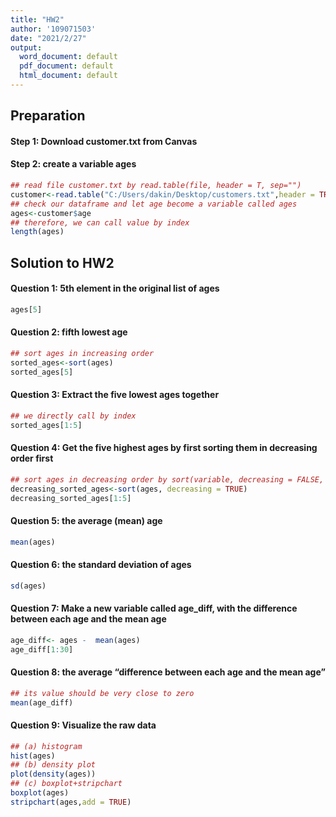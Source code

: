 ---
title: "HW2"
author: '109071503'
date: "2021/2/27"
output:
  word_document: default
  pdf_document: default
  html_document: default
---
## Preparation
     
#### Step 1: Download customer.txt from Canvas
#### Step 2: create a variable ages
```{r}
## read file customer.txt by read.table(file, header = T, sep="")
customer<-read.table("C:/Users/dakin/Desktop/customers.txt",header = TRUE,sep="")
## check our dataframe and let age become a variable called ages
ages<-customer$age
## therefore, we can call value by index
length(ages)
```
     
## Solution to HW2
     
#### Question 1: 5th element in the original list of ages
```{r}
ages[5]
```
     
#### Question 2: fifth lowest age
```{r}
## sort ages in increasing order
sorted_ages<-sort(ages)
sorted_ages[5]
```
     
#### Question 3: Extract the five lowest ages together
```{r}
## we directly call by index
sorted_ages[1:5]
```
     
#### Question 4: Get the five highest ages by first sorting them in decreasing order first
```{r}
## sort ages in decreasing order by sort(variable, decreasing = FALSE, …)
decreasing_sorted_ages<-sort(ages, decreasing = TRUE)
decreasing_sorted_ages[1:5]
```
     
#### Question 5: the average (mean) age
```{r}
mean(ages)
```
     
#### Question 6: the standard deviation of ages
```{r}
sd(ages)
```
     
#### Question 7: Make a new variable called age_diff, with the difference between each age and the mean age
```{r}
age_diff<- ages -  mean(ages)
age_diff[1:30]
```
     
#### Question 8: the average "difference between each age and the mean age"
```{r}
## its value should be very close to zero
mean(age_diff)
```
     
#### Question 9: Visualize the raw data
```{r}
## (a) histogram
hist(ages)
## (b) density plot
plot(density(ages))
## (c) boxplot+stripchart
boxplot(ages)
stripchart(ages,add = TRUE)
```